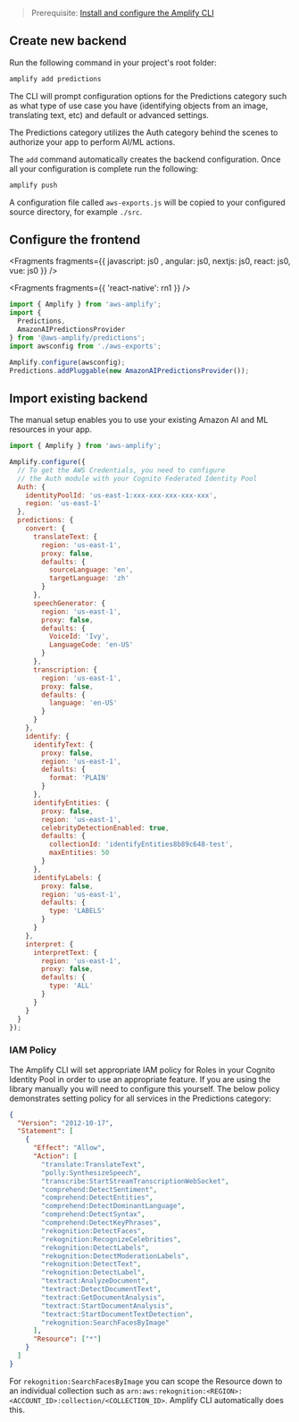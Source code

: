 > Prerequisite: [Install and configure the Amplify CLI](/[platform]/tools/cli/start/set-up-cli/)

## Create new backend

Run the following command in your project's root folder:

```bash
amplify add predictions
```

The CLI will prompt configuration options for the Predictions category such as what type of use case you have (identifying objects from an image, translating text, etc) and default or advanced settings.

The Predictions category utilizes the Auth category behind the scenes to authorize your app to perform AI/ML actions.

The `add` command automatically creates the backend configuration. Once all your configuration is complete run the following:

```bash
amplify push
```

A configuration file called `aws-exports.js` will be copied to your configured source directory, for example `./src`.

## Configure the frontend


<Fragments fragments={{  javascript: js0 , angular: js0, nextjs: js0, react: js0, vue: js0 }} />


<Fragments fragments={{ 'react-native': rn1 }} />

```javascript
import { Amplify } from 'aws-amplify';
import {
  Predictions,
  AmazonAIPredictionsProvider
} from '@aws-amplify/predictions';
import awsconfig from './aws-exports';

Amplify.configure(awsconfig);
Predictions.addPluggable(new AmazonAIPredictionsProvider());
```

## Import existing backend

The manual setup enables you to use your existing Amazon AI and ML resources in your app.

```javascript
import { Amplify } from 'aws-amplify';

Amplify.configure({
  // To get the AWS Credentials, you need to configure
  // the Auth module with your Cognito Federated Identity Pool
  Auth: {
    identityPoolId: 'us-east-1:xxx-xxx-xxx-xxx-xxx',
    region: 'us-east-1'
  },
  predictions: {
    convert: {
      translateText: {
        region: 'us-east-1',
        proxy: false,
        defaults: {
          sourceLanguage: 'en',
          targetLanguage: 'zh'
        }
      },
      speechGenerator: {
        region: 'us-east-1',
        proxy: false,
        defaults: {
          VoiceId: 'Ivy',
          LanguageCode: 'en-US'
        }
      },
      transcription: {
        region: 'us-east-1',
        proxy: false,
        defaults: {
          language: 'en-US'
        }
      }
    },
    identify: {
      identifyText: {
        proxy: false,
        region: 'us-east-1',
        defaults: {
          format: 'PLAIN'
        }
      },
      identifyEntities: {
        proxy: false,
        region: 'us-east-1',
        celebrityDetectionEnabled: true,
        defaults: {
          collectionId: 'identifyEntities8b89c648-test',
          maxEntities: 50
        }
      },
      identifyLabels: {
        proxy: false,
        region: 'us-east-1',
        defaults: {
          type: 'LABELS'
        }
      }
    },
    interpret: {
      interpretText: {
        region: 'us-east-1',
        proxy: false,
        defaults: {
          type: 'ALL'
        }
      }
    }
  }
});
```

### IAM Policy

The Amplify CLI will set appropriate IAM policy for Roles in your Cognito Identity Pool in order to use an appropriate feature. If you are using the library manually you will need to configure this yourself. The below policy demonstrates setting policy for all services in the Predictions category:

```json
{
  "Version": "2012-10-17",
  "Statement": [
    {
      "Effect": "Allow",
      "Action": [
        "translate:TranslateText",
        "polly:SynthesizeSpeech",
        "transcribe:StartStreamTranscriptionWebSocket",
        "comprehend:DetectSentiment",
        "comprehend:DetectEntities",
        "comprehend:DetectDominantLanguage",
        "comprehend:DetectSyntax",
        "comprehend:DetectKeyPhrases",
        "rekognition:DetectFaces",
        "rekognition:RecognizeCelebrities",
        "rekognition:DetectLabels",
        "rekognition:DetectModerationLabels",
        "rekognition:DetectText",
        "rekognition:DetectLabel",
        "textract:AnalyzeDocument",
        "textract:DetectDocumentText",
        "textract:GetDocumentAnalysis",
        "textract:StartDocumentAnalysis",
        "textract:StartDocumentTextDetection",
        "rekognition:SearchFacesByImage"
      ],
      "Resource": ["*"]
    }
  ]
}
```

For `rekognition:SearchFacesByImage` you can scope the Resource down to an individual collection such as `arn:aws:rekognition:<REGION>:<ACCOUNT_ID>:collection/<COLLECTION_ID>`. Amplify CLI automatically does this.
